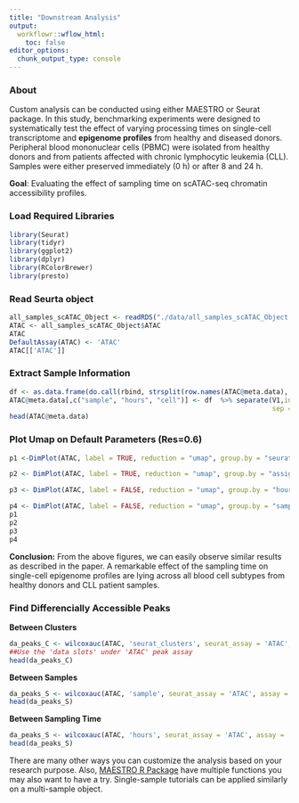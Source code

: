 ```yaml
---
title: "Downstream Analysis"
output:
  workflowr::wflow_html:
    toc: false
editor_options:
  chunk_output_type: console
---
```


### About

Custom analysis can be conducted using either MAESTRO or Seurat package. In this study, benchmarking experiments were designed to systematically test the effect of varying processing times on single-cell transcriptome and **epigenome profiles** from healthy and diseased donors. Peripheral blood mononuclear cells (PBMC) were isolated from healthy donors and from patients affected with chronic lymphocytic leukemia (CLL). Samples were either preserved immediately (0 h) or after 8 and 24 h.

**Goal**: Evaluating the effect of sampling time on scATAC-seq chromatin accessibility profiles.

### Load Required Libraries
```r
library(Seurat)
library(tidyr)
library(ggplot2)
library(dplyr)
library(RColorBrewer)
library(presto)
```

### Read Seurta object
```r
all_samples_scATAC_Object <- readRDS("./data/all_samples_scATAC_Object.rds")
ATAC <- all_samples_scATAC_Object$ATAC
ATAC
DefaultAssay(ATAC) <- 'ATAC'
ATAC[['ATAC']]
```


### Extract Sample Information
```r
df <- as.data.frame(do.call(rbind, strsplit(row.names(ATAC@meta.data), '@')))
ATAC@meta.data[,c("sample", "hours", "cell")] <- df  %>% separate(V1,into = c("sample", "hours"), 
                                                                  sep = "(?<=[A-Za-z])(?=[0-9])")
head(ATAC@meta.data)
```


### Plot Umap on Default Parameters (Res=0.6)

```r
p1 <-DimPlot(ATAC, label = TRUE, reduction = "umap", group.by = "seurat_clusters", repel=T, pt.size = 0.5, label.size = 3) + labs(title = "Clustering of PBMCs from all samples")

p2 <- DimPlot(ATAC, label = TRUE, reduction = "umap", group.by = "assign.ident", repel=T, pt.size = 0.5, label.size = 3) + labs(title = "Annotaion of PBMCs from all samples")

p3 <- DimPlot(ATAC, label = FALSE, reduction = "umap", group.by = "hours", repel=T, pt.size = 0.5, label.size = 2.5, cols = brewer.pal(3,"Set2")) + labs(title = "Clustering of PBMCs in different time points")

p4 <- DimPlot(ATAC, label = FALSE, reduction = "umap", group.by = "sample", repel=T, pt.size = 0.5, label.size = 2.5, cols = brewer.pal(3,"Pastel2")) + labs(title = "Clustering of PBMCs for treatment and control")
p1
p2
p3
p4
```

**Conclusion:** From the above figures, we can easily observe similar results as described in the paper. A remarkable effect of the sampling time on single-cell epigenome profiles are lying across all blood cell subtypes from healthy donors and CLL patient samples.

### Find Differencially Accessible Peaks

**Between Clusters**
```r
da_peaks_C <- wilcoxauc(ATAC, 'seurat_clusters', seurat_assay = 'ATAC', assay = 'data')
##Use the 'data slots' under 'ATAC' peak assay
head(da_peaks_C)

```

**Between Samples**
```r
da_peaks_S <- wilcoxauc(ATAC, 'sample', seurat_assay = 'ATAC', assay = 'data')
head(da_peaks_S)
```

**Between Sampling Time**
```r
da_peaks_S <- wilcoxauc(ATAC, 'hours', seurat_assay = 'ATAC', assay = 'data')
head(da_peaks_S)
```

There are many other ways you can customize the analysis based on your research purpose. Also, [MAESTRO R Package](https://github.com/liulab-dfci/MAESTRO/blob/master/example/ATAC_infrastructure_10x/ATAC_infrastructure_10x.md) have multiple functions you may also want to have a try. Single-sample tutorials can be applied similarly on a multi-sample object.
